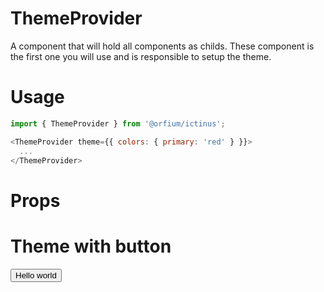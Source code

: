 
<Meta title="Design System/ThemeProvider" component={ThemeProvider} />

# ThemeProvider

A component that will hold all components as childs. These component is the first one you will use and is responsible to setup the theme.


# Usage

```js
import { ThemeProvider } from '@orfium/ictinus';

<ThemeProvider theme={{ colors: { primary: 'red' } }}>
  ...
</ThemeProvider>
```

# Props

<Props of={ThemeProvider} />

# Theme with button
<Preview>
  <Story name="Setting up a button example">
    <ThemeProvider theme={{ colors: { primary: 'red' } }}>
        <Button bg={'green'}>Hello world</Button>
      </ThemeProvider>
  </Story>
</Preview>
